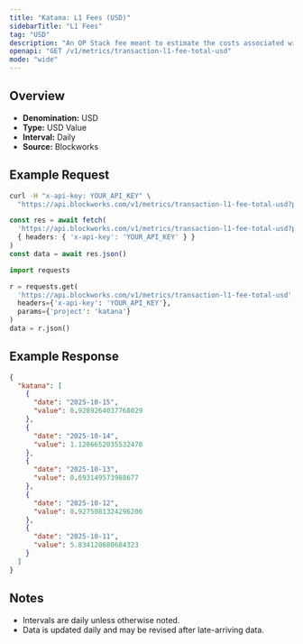 ```yaml
---
title: "Katana: L1 Fees (USD)"
sidebarTitle: "L1 Fees"
tag: "USD"
description: "An OP Stack fee meant to estimate the costs associated with posting data to the L1 that is attributed to the user's transaction fee"
openapi: "GET /v1/metrics/transaction-l1-fee-total-usd"
mode: "wide"
---
```


## Overview

- **Denomination:** USD
- **Type:** USD Value
- **Interval:** Daily
- **Source:** Blockworks

## Example Request

<CodeGroup>

```bash cURL
curl -H "x-api-key: YOUR_API_KEY" \
  "https://api.blockworks.com/v1/metrics/transaction-l1-fee-total-usd?project=katana"
```

```typescript TypeScript
const res = await fetch(
  'https://api.blockworks.com/v1/metrics/transaction-l1-fee-total-usd?project=katana',
  { headers: { 'x-api-key': 'YOUR_API_KEY' } }
)
const data = await res.json()
```

```python Python
import requests

r = requests.get(
  'https://api.blockworks.com/v1/metrics/transaction-l1-fee-total-usd',
  headers={'x-api-key': 'YOUR_API_KEY'},
  params={'project': 'katana'}
)
data = r.json()
```

</CodeGroup>

## Example Response

```json
{
  "katana": [
    {
      "date": "2025-10-15",
      "value": 0.9289264037768029
    },
    {
      "date": "2025-10-14",
      "value": 1.1286652035532478
    },
    {
      "date": "2025-10-13",
      "value": 0.693149573988677
    },
    {
      "date": "2025-10-12",
      "value": 0.9275081324296206
    },
    {
      "date": "2025-10-11",
      "value": 5.834120680684323
    }
  ]
}
```

## Notes
- Intervals are daily unless otherwise noted.
- Data is updated daily and may be revised after late-arriving data.